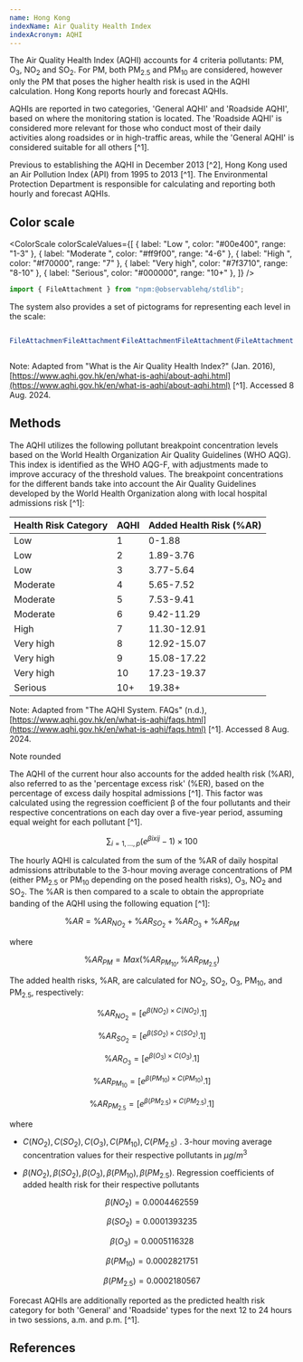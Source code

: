 ```yaml
---
name: Hong Kong
indexName: Air Quality Health Index
indexAcronym: AQHI
---
```


The Air Quality Health Index (AQHI) accounts for 4 criteria pollutants: PM, O<sub>3</sub>, NO<sub>2</sub> and SO<sub>2</sub>. For PM, both PM<sub>2.5</sub> and PM<sub>10</sub> are considered, however only the PM that poses the higher health risk is used in the AQHI calculation. Hong Kong reports hourly and forecast AQHIs.

AQHIs are reported in two categories, 'General AQHI' and 'Roadside AQHI', based on where the monitoring station is located. The 'Roadside AQHI' is considered more relevant for those who conduct most of their daily activities along roadsides or in high-traffic areas, while the 'General AQHI' is considered suitable for all others [^1].

Previous to establishing the AQHI in December 2013 [^2], Hong Kong used an Air Pollution Index (API) from 1995 to 2013 [^1]. The Environmental Protection Department is responsible for calculating and reporting both hourly and forecast AQHIs.

## Color scale


<ColorScale
  colorScaleValues={[
    { label: "Low ", color: "#00e400", range: "1-3" },
    { label: "Moderate ", color: "#ff9f00", range: "4-6" },
    { label: "High ", color: "#f70000", range: "7" },
    { label: "Very high", color: "#7f3710", range: "8-10" },
    { label: "Serious", color: "#000000", range: "10+" },
  ]}
/>

```js
import { FileAttachment } from "npm:@observablehq/stdlib";
```

The system also provides a set of pictograms for representing each level in the scale:

<div style="display: flex;">

```js
FileAttachment("../imgs/hk_icon_low.svg").image({ height: 90 });
```

```js
FileAttachment("../imgs/hk_icon_moderate.svg").image({ height: 90 });
```

```js
FileAttachment("../imgs/hk_icon_high.svg").image({ height: 90 });
```

```js
FileAttachment("../imgs/hk_icon_very_high.svg").image({ height: 90 });
```

```js
FileAttachment("../imgs/hk_icon_serious.svg").image({ height: 90 });
```

</div>

Note: Adapted from "What is the Air Quality Health Index?" (Jan. 2016), [https://www.aqhi.gov.hk/en/what-is-aqhi/about-aqhi.html](https://www.aqhi.gov.hk/en/what-is-aqhi/about-aqhi.html) [^1]. Accessed 8 Aug. 2024.

## Methods

The AQHI utilizes the following pollutant breakpoint concentration levels based on the World Health Organization Air Quality Guidelines (WHO AQG). This index is identified as the WHO AQG-F, with adjustments made to improve accuracy of the threshold values. The breakpoint concentrations for the different bands take into account the Air Quality Guidelines developed by the World Health Organization along with local hospital admissions risk [^1]:

| Health Risk Category | AQHI | Added Health Risk (%AR) |
| :------------------- | :--- | :---------------------- |
| Low                  | 1    | 0-1.88                  |
| Low                  | 2    | 1.89-3.76               |
| Low                  | 3    | 3.77-5.64               |
| Moderate             | 4    | 5.65-7.52               |
| Moderate             | 5    | 7.53-9.41               |
| Moderate             | 6    | 9.42-11.29              |
| High                 | 7    | 11.30-12.91             |
| Very high            | 8    | 12.92-15.07             |
| Very high            | 9    | 15.08-17.22             |
| Very high            | 10   | 17.23-19.37             |
| Serious              | 10+  | 19.38+                  |

Note: Adapted from "The AQHI System. FAQs" (n.d.), [https://www.aqhi.gov.hk/en/what-is-aqhi/faqs.html](https://www.aqhi.gov.hk/en/what-is-aqhi/faqs.html) [^1]. Accessed 8 Aug. 2024.

Note rounded

The AQHI of the current hour also accounts for the added health risk (%AR), also referred to as the 'percentage excess risk' (%ER), based on the percentage of excess daily hospital admissions [^1]. This factor was calculated using the regression coefficient β of the four pollutants and their respective concentrations on each day over a five-year period, assuming equal weight for each pollutant [^1].

$$
\sum_{i=1,\dots,p}{}(e^{\beta ixij} - 1) \times 100%
$$

The hourly AQHI is calculated from the sum of the %AR of daily hospital admissions attributable to the 3-hour moving average concentrations of PM (either PM<sub>2.5</sub> or PM<sub>10</sub> depending on the posed health risks), O<sub>3</sub>, NO<sub>2</sub> and SO<sub>2</sub>. The %AR is then compared to a scale to obtain the appropriate banding of the AQHI using the following equation [^1]:

$$
\%AR = \%AR_{NO_2} + \%AR_{SO_2} + \%AR_{O_3} + \%AR_{PM}
$$

where

$$
\%AR_{PM} = {Max}(\%AR_{PM_{10}}, \%AR_{PM_{2.5}})
$$

The added health risks, %AR, are calculated for NO<sub>2</sub>, SO<sub>2</sub>, O<sub>3</sub>, PM<sub>10</sub>, and PM<sub>2.5</sub>, respectively:

$$
\%AR_{NO_2} = [e^{\beta(NO_2) \times C(NO_2)} .1]
$$

$$
\%AR_{SO_2} = [e^{\beta(SO_2) \times C(SO_2)} .1]
$$

$$
\%AR_{O_3} = [e^{\beta(O_3) \times C(O_3)} .1]
$$

$$
\%AR_{PM_{10}} = [e^{\beta(PM_{10}) \times C(PM_{10})} .1]
$$

$$
\%AR_{PM_{2.5}} = [e^{\beta(PM_{2.5}) \times C(PM_{2.5})} .1]
$$

where

- ${C(NO_2), C(SO_2), C(O_3), C(PM_{10}), C(PM_{2.5})}$ . 3-hour moving average concentration values for their respective pollutants in ${\mu g/m^3}$

- ${\beta(NO_2), \beta(SO_2), \beta(O_3), \beta(PM_{10}), \beta(PM_{2.5}) }$. Regression coefficients of added health risk for their respective pollutants

$$
\beta(NO_2) = 0.0004462559
$$

$$
\beta(SO_2) = 0.0001393235
$$

$$
\beta(O_3) = 0.0005116328
$$

$$
\beta(PM_{10}) = 0.0002821751
$$

$$
\beta(PM_{2.5}) = 0.0002180567
$$

Forecast AQHIs are additionally reported as the predicted health risk category for both 'General' and 'Roadside' types for the next 12 to 24 hours in two sessions, a.m. and p.m. [^1].

## References
